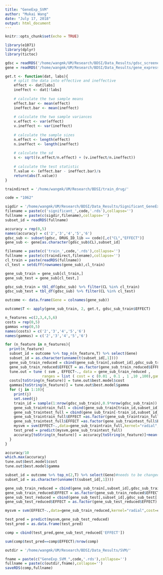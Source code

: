 ```yaml
---
title: "GeneExp_SVM"
author: "Mukai Wang"
date: "July 17, 2018"
output: html_document
---
```


```r
knitr::opts_chunk$set(echo = TRUE)
```

```r
library(e1071)
library(dplyr)
library(tictoc)
```

```r
gdsc = readRDS('/home/wangmk/UM/Research/BDSI/Data_Results/gdsc_screened.rds')
gene = readRDS('/home/wangmk/UM/Research/BDSI/Data_Results/gene_expression.rds')
```

```r
get.t <- function(dat, labs){
    # split the data into effective and ineffective
    effect <- dat[labs]
    ineffect <- dat[!labs]
    
    # calculate the two sample means
    effect.bar <- mean(effect)
    ineffect.bar <- mean(ineffect)
    
    # calculate the two sample variances
    v.effect <- var(effect)
    v.ineffect <- var(ineffect)
    
    # calculate the sample sizes
    n.effect <- length(effect)
    n.ineffect <- length(ineffect)
    
    # calculate the sd
    s <- sqrt((v.effect/n.effect) + (v.ineffect/n.ineffect))
    
    # calculate the test statistic
    T.value <- (effect.bar - ineffect.bar)/s
    return(abs(T.value))
}
```

```r
traindirect = '/home/wangmk/UM/Research/BDSI/train_drug/'
```



```r
code = "1062"

sigdir = '/home/wangmk/UM/Research/BDSI/Data_Results/Significant_GeneExp/'
filename = paste(c('significant_',code,'.rds'),collapse='')
fullname = paste(c(sigdir,filename),collapse='')
subset_id = readRDS(fullname)

accuracy = rep(0,5)
names(accuracy) = c('2','3','4','5','6')
gdsc_sub <- subset(gdsc, DRUG_ID_lib == code)[,c("CL","EFFECT")]
gene_sub <- gene[as.character(gdsc_sub$CL),subset_id]

filename = paste(c('train_',code,'.rds'),collapse='')
fullname = paste(c(traindirect,filename),collapse='')
cl_train = paste(readRDS(fullname))
cl_test = setdiff(rownames(gene_sub),cl_train)

gene_sub_train = gene_sub[cl_train,]
gene_sub_test = gene_sub[cl_test,]

gdsc_sub_train = tbl_df(gdsc_sub) %>% filter(CL %in% cl_train)
gdsc_sub_test = tbl_df(gdsc_sub) %>% filter(CL %in% cl_test)
```

```r
outcome <- data.frame(Gene = colnames(gene_sub))
```

```r
outcome$T <- apply(gene_sub_train, 2, get.t, gdsc_sub_train$EFFECT)
```


```r
n_features =c(2,3,4,5,6)
costs = rep(0,5)
gammas =rep(0,5)
names(costs) = c('2','3','4','5','6')
names(gammas) = c('2','3','4','5','6')
```

```r
for (n_feature in n_features){
  print(n_feature)
  subset_id = outcome %>% top_n(n_feature,T) %>% select(Gene)
  subset_id = as.character(unname(t(subset_id[,1])))
  gene_sub_train_reduced = cbind(gene_sub_train[,subset_id],gdsc_sub_train['EFFECT'])
  gene_sub_train_reduced$EFFECT = as.factor(gene_sub_train_reduced$EFFECT)
  tune.out = tune ( svm , EFFECT~., data = gene_sub_train_reduced , 
                 ranges = list ( cost = c (0.01 , 0.1 , 1 ,10 ,100),gamma=c(0.01,0.1,1,10,100) ) )
  costs[toString(n_feature)] = tune.out$best.model$cost
  gammas[toString(n_feature)] = tune.out$best.model$gamma
  for (j in 1:10){
    print(j)
    set.seed(j)
    train_id = sample(1:nrow(gdsc_sub_train),0.9*nrow(gdsc_sub_train))
    gene_sub_traintrain_full = cbind(gene_sub_train[train_id,subset_id],gdsc_sub_train[train_id,'EFFECT'])
    gene_sub_traintest_full = cbind(gene_sub_train[-train_id,subset_id],gdsc_sub_train[-train_id,'EFFECT'])
    gene_sub_traintrain_full$EFFECT =as.factor(gene_sub_traintrain_full$EFFECT)
    gene_sub_traintest_full$EFFECT =as.factor(gene_sub_traintest_full$EFFECT)
    mysvm = svm(EFFECT~.,data=gene_sub_traintrain_full,kernel="radial",cost=tune.out$best.model$cost,gamma=tune.out$best.model$gamma,scale=FALSE)
    test_pred = predict(mysvm,gene_sub_traintest_full)
    accuracy[toString(n_feature)] = accuracy[toString(n_feature)]+mean(test_pred==gene_sub_traintest_full[['EFFECT']])
  }
}
```

```r
accuracy/10
which.max(accuracy)
tune.out$best.model$cost
tune.out$best.model$gamma
```

```r
subset_id = outcome %>% top_n(2,T) %>% select(Gene)#needs to be changed
subset_id = as.character(unname(t(subset_id[,1])))
```

```r
gene_sub_train_reduced = cbind(gene_sub_train[,subset_id],gdsc_sub_train['EFFECT'])
gene_sub_train_reduced$EFFECT = as.factor(gene_sub_train_reduced$EFFECT)
gene_sub_test_reduced = cbind(gene_sub_test[,subset_id],gdsc_sub_test['EFFECT'])
gene_sub_test_reduced$EFFECT = as.factor(gene_sub_test_reduced$EFFECT)
```

```r
mysvm = svm(EFFECT~.,data=gene_sub_train_reduced,kernel="radial",cost=costs['2'],gamma=gammas['2'],scale=FALSE)# needs to be changed
```

```r
test_pred = predict(mysvm,gene_sub_test_reduced)
test_pred = as.data.frame(test_pred)
```

```r
comp = cbind(test_pred,gene_sub_test_reduced['EFFECT'])
```

```r
sum(comp$test_pred==comp$EFFECT)/nrow(comp)
```

```r
outdir = '/home/wangmk/UM/Research/BDSI/Data_Results/SVM/'
```

```r
fname = paste(c("GeneExp_SVM_",code,'.rds'),collapse='')
fullname = paste(c(outdir,fname),collapse='')
saveRDS(comp,fullname)
```
